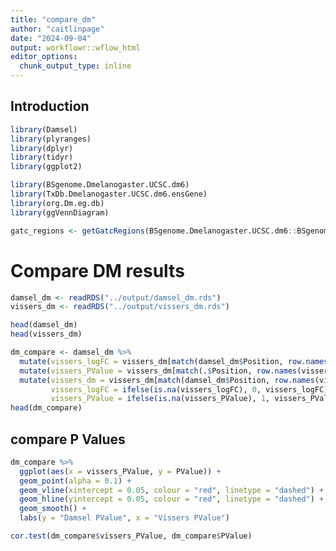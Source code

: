 ```yaml
---
title: "compare_dm"
author: "caitlinpage"
date: "2024-09-04"
output: workflowr::wflow_html
editor_options:
  chunk_output_type: inline
---
```


## Introduction


```r
library(Damsel)
library(plyranges)
library(dplyr)
library(tidyr)
library(ggplot2)

library(BSgenome.Dmelanogaster.UCSC.dm6)
library(TxDb.Dmelanogaster.UCSC.dm6.ensGene)
library(org.Dm.eg.db)
library(ggVennDiagram)
```

```r
gatc_regions <- getGatcRegions(BSgenome.Dmelanogaster.UCSC.dm6::BSgenome.Dmelanogaster.UCSC.dm6)$regions %>% data.frame()
```

# Compare DM results

```r
damsel_dm <- readRDS("../output/damsel_dm.rds")
vissers_dm <- readRDS("../output/vissers_dm.rds")
```
```r
head(damsel_dm)
head(vissers_dm)
```
```r
dm_compare <- damsel_dm %>%
  mutate(vissers_logFC = vissers_dm[match(damsel_dm$Position, row.names(vissers_dm)), "logFC"]) %>%
  mutate(vissers_PValue = vissers_dm[match(.$Position, row.names(vissers_dm)), "PValue"]) %>%
  mutate(vissers_dm = vissers_dm[match(damsel_dm$Position, row.names(vissers_dm)), "significant"],
         vissers_logFC = ifelse(is.na(vissers_logFC), 0, vissers_logFC),
         vissers_PValue = ifelse(is.na(vissers_PValue), 1, vissers_PValue))
head(dm_compare)
```

## compare P Values
```r
dm_compare %>%
  ggplot(aes(x = vissers_PValue, y = PValue)) +
  geom_point(alpha = 0.1) +
  geom_vline(xintercept = 0.05, colour = "red", linetype = "dashed") +
  geom_hline(yintercept = 0.05, colour = "red", linetype = "dashed") +
  geom_smooth() +
  labs(y = "Damsel PValue", x = "Vissers PValue")
```

```r
cor.test(dm_compare$vissers_PValue, dm_compare$PValue)
```

